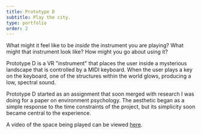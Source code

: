 ```yaml
---
title: Prototype D
subtitle: Play the city.
type: portfolio
order: 2
---
```

  <SingleImage 
  slug="prototype-d" 
  url="screencap-color.jpg" 
  align="Full"
   />

What might it feel like to be *inside* the instrument you are playing?   What might that instrument look like? How might you go about using it?

Prototype D is a VR "instrument" that places the user inside a mysterious landscape that is controlled by a MIDI keyboard. When the user plays a key on the keyboard, one of the structures within the world glows, producing a low, spectral sound. 

<Album>

  <SingleImage 
  slug="prototype-d" 
  url="early-sketch.jpg" 
  caption="Blocking in early ideas using Blender's VR mode." 
  />

  <SingleImage 
  slug="prototype-d" 
  url="early-vr.jpg" 
  caption="Early prototypes used Unreal's built in primitives." 
  />

  <SingleImage 
  slug="prototype-d" 
  url="midi-blueprint.jpg" 
  caption="The blueprint to control shaders via MIDI." 
  />

</Album>

Prototype D started as an assignment that soon merged with research I was doing for a paper on environment psychology.  The aesthetic began as a simple response to the time constraints of the project, but its simplicity soon became central to the experience.

A video of the space being played can be viewed [here](https://vimeo.com/1066349420).



  <SingleImage 
  slug="prototype-d" 
  url="grid-version.jpg" 
  caption="The towers arranged in a grid formation." 
  />

